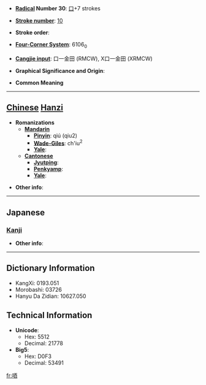 * '''[[Wiktionary:Chinese radical index| Radical]] Number 30''': [[Wiktionary:Chinese radical index 口|口]]+7 strokes

* '''[[Wiktionary:Chinese total strokes index|Stroke number]]''': [[Wiktionary:Chinese total strokes index 10|10]]

* '''Stroke order''': 

* '''[[Wiktionary:Chinese four corner index|Four-Corner System]]''': 6106<sub>0</sub>

* '''[[Wiktionary:Chinese Cangjie index|Cangjie input]]''': 口一金田 (RMCW), X口一金田 (XRMCW)

* '''Graphical Significance and Origin''': 

* '''Common Meaning'''

----

== [[Chinese]] [[Hanzi]] ==

* '''Romanizations'''
** '''[[Mandarin]]'''
*** '''[[Pinyin]]''': qiú (qiu2)
*** '''[[Wade-Giles]]''': ch'iu<sup>2</sup>
*** '''[[Yale]]''': 
** '''[[Cantonese]]'''
*** '''[[Jyutping]]''':
*** '''[[Penkyamp]]''': 
*** '''[[Yale]]''': 

* '''Other info''': 

----

==Japanese==
===[[Kanji]]===
{{kanji|on readings=[[しゅう]] (shū), [[じゅう]] (jū)|kun readings=}}

* '''Other info''':  

----

== Dictionary Information ==

* KangXi: 0193.051
* Morobashi: 03726
* Hanyu Da Zidian: 10627.050

== Technical Information ==

* '''Unicode''':
** Hex: 5512
** Decimal: 21778
* '''Big5''':
** Hex: D0F3
** Decimal: 53491

[[fr:唒]]